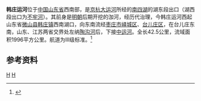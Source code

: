 '''韩庄运河'''位于[[中国|中国]][[山东省|山东省]]西南部，是[[京杭大运河|京杭大运河]]所经的[[南四湖|南四湖]]的湖东段出口（湖西段出口为[[不牢河|不牢河]]）。其前身是[[明朝|明朝]]后期开挖的泇河，经历代治理，今韩庄运河西起山东省[[微山县|微山县]][[韩庄镇_(微山县)|韩庄镇]]西南湖口，向东南流经[[枣庄市|枣庄市]][[峄城区|峄城区]]、[[台儿庄区|台儿庄区]]，在台儿庄东南，山东、江苏两省交界处左纳[[陶沟河|陶沟河]]后，下接[[中运河|中运河]]。全长42.5公里，流域面积1996平方公里。航道为Ⅲ级标准。<ref name="中国河湖大典">{{cite book zh |author=《[[中国河湖大典|中国河湖大典]]》编纂委员会 |title=《中国河湖大典·淮河卷》 |format=M |edition=1 |location=北京 |publisher=中国水利水电出版社 |date=2010年9月 |pages=185页 |id= ISBN 978-7-5084-7953-8}}</ref>
==参考资料==
{{reflist}}
[[Category:京杭大运河|H]]
[[Category:山东河流|H]]